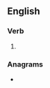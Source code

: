 ==English==

===Verb===
{{head|en|verb form}}

# {{present participle of|unhorse|lang=en|nocat=1}}

===Anagrams===
* {{anagrams|en|a=ghinnorsu|onrushing}}